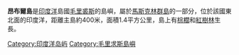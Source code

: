 '''昂布爾島'''是[[印度洋|印度洋]]島國[[毛里裘斯|毛里裘斯]]的島嶼，屬於[[馬斯克林群島|馬斯克林群島]]的一部分，位於該國東北面的印度洋，距離主島約400米，面積1.4平方公里，島上有[[棕櫚|棕櫚]]和[[紅樹林|紅樹林]]生長。

[[Category:印度洋岛屿|Category:印度洋岛屿]]
[[Category:毛里求斯島嶼|Category:毛里求斯島嶼]]

{{Mauritius-stub}}